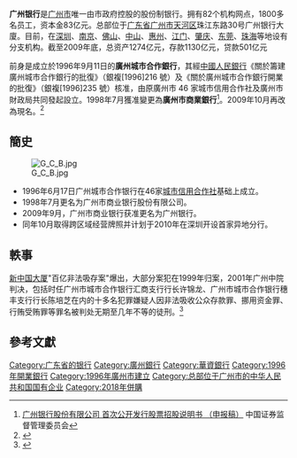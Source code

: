 {{Infobox_Company |
 company_name_zh =广州银行股份有限公司|
 company_name =广州银行股份有限公司<br>Bank of Guangzhou　|
 company_logo = bank of guangzhou logo.jpg |
 foundation =2009年10月|
 location ={{CHN}}[[广州市|广州市]][[天河区|天河区]]珠江东路30号广州银行大廈|
 zip code=510075|
 homepage =[http://www.gzcb.com.cn www.gzcb.com.cn]|
}}
'''广州银行'''是[[广州市|广州市]]唯一由市政府控股的股份制银行。拥有82个机构网点，1800多名员工，资本金83亿元。总部位于[[广东省|广东省]][[广州市|广州市]][[天河区|天河区]]珠江东路30号广州银行大廈。目前，在[[深圳|深圳]]、[[南京|南京]]、[[佛山|佛山]]、[[中山市|中山]]、[[惠州|惠州]]、[[江门|江门]]、[[肇庆|肇庆]]、[[东莞|东莞]]、[[珠海|珠海]]等地设有分支机构。截至2009年底，总资产1274亿元，存款1130亿元，贷款501亿元

前身是成立於1996年9月11日的'''廣州城市合作銀行'''，其經[[中國人民銀行|中國人民銀行]]《關於籌建廣州城市合作銀行的批復》（銀複[1996]216 號）及《關於廣州城市合作銀行開業的批復》（銀複[1996]235 號）核准，由原廣州市 46 家城市信用合作社及廣州市財政局共同發起設立。1998年7月獲准變更為'''廣州市商業銀行'''<ref>[http://www.csrc.gov.cn/pub/zjhpublic/G00306202/202007/P020200703637328261521.pdf 广州银行股份有限公司 首次公开发行股票招股说明书 （申报稿）] 中国证券监督管理委员会</ref>。2009年10月再改為現名。<ref name="profile">{{cite web | language =  | publisher =  | title = 广州银行 | url = http://www.gzcb.com.cn/shgk/sxjj/index.shtml | author =  | date =  | accessdate =  | archive-date = 2010-04-17 | archive-url = https://web.archive.org/web/20100417055516/http://www.gzcb.com.cn/shgk/sxjj/index.shtml | dead-url = no }}</ref>

== 簡史 ==
[[File:G_C_B.jpg|thumb]]
*1996年6月17日广州城市合作银行在46家[[城市信用合作社|城市信用合作社]]基础上成立。
*1998年7月更名为广州市商业银行股份有限公司。
*2009年9月，广州市商业银行获准更名为广州银行。
*同年10月取得跨区域经营牌照并计划于2010年在深圳开设首家异地分行。

== 軼事 ==
[[新中国大厦|新中国大厦]]"百亿非法吸存案"爆出，大部分案犯在1999年归案，2001年广州中院判决，包括时任广州市城市合作银行汇商支行行长许锦龙、广州市城市合作银行穗丰支行行长陈培芝在内的十多名犯罪嫌疑人因非法吸收公众存款罪、挪用资金罪、行贿受贿罪等罪名被判处无期至几年不等的徒刑。<ref>{{cite news |title=新中国大厦原东家潘维曦被起诉 涉嫌百亿吸储案 |url=http://finance.sina.com.cn/chanjing/gsnews/20150318/101921748088.shtml |accessdate=2019-11-28 |work=finance.sina.com.cn |archive-date=2019-11-28 |archive-url=https://web.archive.org/web/20191128010022/http://finance.sina.com.cn/chanjing/gsnews/20150318/101921748088.shtml |dead-url=no }}</ref>

==參考文獻==
<div class="references-small">
<references></references>
</div>
{{廣州市企}}
{{中华人民共和国城市商业银行}}
[[Category:广东省的银行|Category:广东省的银行]]
[[Category:廣州銀行|Category:廣州銀行]]
[[Category:華資銀行|Category:華資銀行]]
[[Category:1996年開業銀行|Category:1996年開業銀行]]
[[Category:1996年廣州市建立|Category:1996年廣州市建立]]
[[Category:总部位于广州市的中华人民共和国国有企业|Category:总部位于广州市的中华人民共和国国有企业]]
[[Category:2018年併購|Category:2018年併購]]